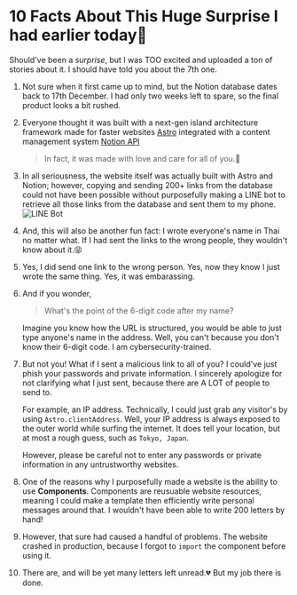 # 10 Facts About This Huge Surprise I had earlier today💖

Should've been a _surprise_,
but I was TOO excited and uploaded a ton of stories about it.
I should have told you about the 7th one.

1. Not sure when it first came up to mind,
   but the Notion database dates back to 17th December.
   I had only two weeks left to spare, so the final product looks a bit rushed.
2. Everyone thought it was built with a next-gen island architecture framework made for faster websites
   [Astro](https://astro.build/) integrated with a content management system
   [Notion API](https://developers.notion.com/)

   > In fact, it was made with love and care for all of you.💖

3. In all seriousness, the website itself was actually built with Astro and Notion;
   however, copying and sending 200+ links from the database could not have been possible without
   purposefully making a LINE bot to retrieve all those links from the database and sent them to my phone.
   ![LINE Bot](https://s3.us-west-2.amazonaws.com/secure.notion-static.com/8f4fdd7b-b66e-469b-8433-2270ad5924f0/Untitled.png?X-Amz-Algorithm=AWS4-HMAC-SHA256&X-Amz-Content-Sha256=UNSIGNED-PAYLOAD&X-Amz-Credential=AKIAT73L2G45EIPT3X45%2F20230101%2Fus-west-2%2Fs3%2Faws4_request&X-Amz-Date=20230101T040707Z&X-Amz-Expires=86400&X-Amz-Signature=02e06e6f98d43541b530625b9b8f3f6fa19db2bdaca5f23bc3b90613406e5bc4&X-Amz-SignedHeaders=host&response-content-disposition=filename%3D%22Untitled.png%22&x-id=GetObject)
4. And, this will also be another fun fact: I wrote everyone's name in Thai no matter what.
   If I had sent the links to the wrong people, they wouldn't know about it.😝
5. Yes, I did send one link to the wrong person. Yes, now they know I just wrote the same thing. Yes, it was embarassing.
6. And if you wonder,

   > What's the point of the 6-digit code after my name?

   Imagine you know how the URL is structured, you would be able to just
   type anyone's name in the address. Well, you can't because you don't know
   their 6-digit code. I am cybersecurity-trained.

7. But not you! What if I sent a malicious link to all of you?
   I could've just phish your passwords and private information.
   I sincerely apologize for not clarifying what I just sent, because there are A LOT of people to send to.

   For example, an IP address. Technically, I could just grab any visitor's by using `Astro.clientAddress`.
   Well, your IP address is always exposed to the outer world while surfing the internet.
   It does tell your location, but at most a rough guess, such as `Tokyo, Japan`.

   However, please be careful not to enter any passwords or private information in any untrustworthy websites.

8. One of the reasons why I purposefully made a website is the ability to use **Components**.
   Components are reusuable website resources, meaning I could make a template then efficiently write personal messages around that.
   I wouldn't have been able to write 200 letters by hand!
9. However, that sure had caused a handful of problems. The website crashed in production, because I forgot to `import` the component before using it.
10. There are, and will be yet many letters left unread.💔 But my job there is done.
